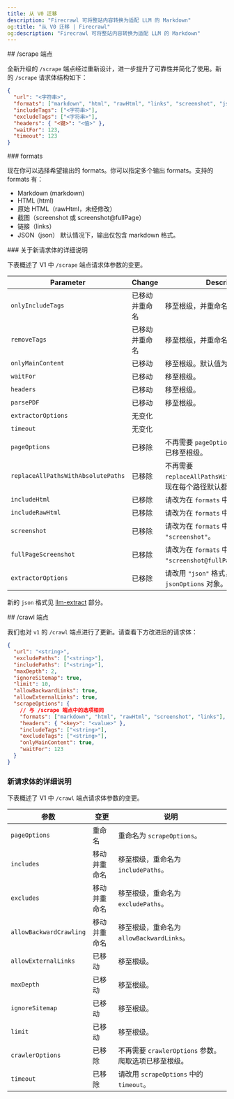 ```yaml
---
title: 从 V0 迁移
description: "Firecrawl 可将整站内容转换为适配 LLM 的 Markdown"
og:title: "从 V0 迁移 | Firecrawl"
og:description: "Firecrawl 可将整站内容转换为适配 LLM 的 Markdown"
---
```


<div id="scrape-endpoint">
  ## /scrape 端点
</div>

全新升级的 `/scrape` 端点经过重新设计，进一步提升了可靠性并简化了使用。新的 `/scrape` 请求体结构如下：

```json
{
  "url": "<字符串>",
  "formats": ["markdown", "html", "rawHtml", "links", "screenshot", "json"],
  "includeTags": ["<字符串>"],
  "excludeTags": ["<字符串>"],
  "headers": { "<键>": "<值>" },
  "waitFor": 123,
  "timeout": 123
}
```

<div id="formats">
  ### formats
</div>

现在你可以选择希望输出的 formats。你可以指定多个输出 formats。支持的 formats 有：

* Markdown (markdown)
* HTML (html)
* 原始 HTML（rawHtml，未经修改）
* 截图（screenshot 或 screenshot@fullPage）
* 链接（links）
* JSON（json）
  默认情况下，输出仅包含 markdown 格式。

<div id="details-on-the-new-request-body">
  ### 关于新请求体的详细说明
</div>

下表概述了 V1 中 `/scrape` 端点请求体参数的变更。

| Parameter | Change | Description |
| --------- | ------ | ----------- |
| `onlyIncludeTags` | 已移动并重命名 | 移至根级，并重命名为 `includeTags`。 |
| `removeTags` | 已移动并重命名 | 移至根级，并重命名为 `excludeTags`。 |
| `onlyMainContent`| 已移动 | 移至根级。默认值为 `true`。 |
| `waitFor`| 已移动 | 移至根级。 |
| `headers`| 已移动 | 移至根级。 |
| `parsePDF`| 已移动 | 移至根级。 |
| `extractorOptions`| 无变化 ||
| `timeout`| 无变化 ||
| `pageOptions` | 已移除 | 不再需要 `pageOptions` 参数。抓取选项已移至根级。 |
| `replaceAllPathsWithAbsolutePaths` | 已移除 | 不再需要 `replaceAllPathsWithAbsolutePaths`。现在每个路径默认都是绝对路径。 |
| `includeHtml`| 已移除 | 请改为在 `formats` 中添加 `"html"`。 |
| `includeRawHtml`| 已移除 | 请改为在 `formats` 中添加 `"rawHtml"`。 |
| `screenshot`| 已移除 | 请改为在 `formats` 中添加 `"screenshot"`。 |
| `fullPageScreenshot`| 已移除 | 请改为在 `formats` 中添加 `"screenshot@fullPage"`。 |
| `extractorOptions` | 已移除 | 请改用 `"json"` 格式，并配合 `jsonOptions` 对象。 |

新的 `json` 格式见 [llm-extract](/zh/features/extract) 部分。

<div id="crawl-endpoint">
  ## /crawl 端点
</div>

我们也对 `v1` 的 `/crawl` 端点进行了更新。请查看下方改进后的请求体：

```json
{
  "url": "<string>",
  "excludePaths": ["<string>"],
  "includePaths": ["<string>"],
  "maxDepth": 2,
  "ignoreSitemap": true,
  "limit": 10,
  "allowBackwardLinks": true,
  "allowExternalLinks": true,
  "scrapeOptions": {
    // 与 /scrape 端点中的选项相同
    "formats": ["markdown", "html", "rawHtml", "screenshot", "links"],
    "headers": { "<key>": "<value>" },
    "includeTags": ["<string>"],
    "excludeTags": ["<string>"],
    "onlyMainContent": true,
    "waitFor": 123
  }
}
```

### 新请求体的详细说明

下表概述了 V1 中 `/crawl` 端点请求体参数的变更。

| 参数 | 变更 | 说明 |
| --------- | ------ | ----------- |
| `pageOptions` | 重命名 | 重命名为 `scrapeOptions`。 |
| `includes` | 移动并重命名 | 移至根级，重命名为 `includePaths`。 |
| `excludes` | 移动并重命名 | 移至根级，重命名为 `excludePaths`。 |
| `allowBackwardCrawling` | 移动并重命名 | 移至根级，重命名为 `allowBackwardLinks`。 |
| `allowExternalLinks` | 已移动 | 移至根级。 |
| `maxDepth` | 已移动 | 移至根级。 |
| `ignoreSitemap` | 已移动 | 移至根级。 |
| `limit` | 已移动 | 移至根级。 |
| `crawlerOptions` | 已移除 | 不再需要 `crawlerOptions` 参数。爬取选项已移至根级。 |
| `timeout` | 已移除 | 请改用 `scrapeOptions` 中的 `timeout`。 |